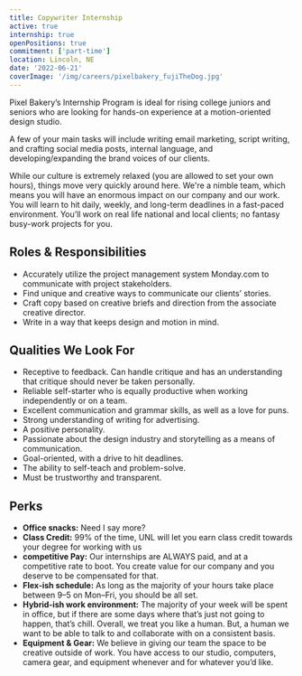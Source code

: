 ```yaml
---
title: Copywriter Internship
active: true
internship: true
openPositions: true
commitment: ['part-time']
location: Lincoln, NE
date: '2022-06-21'
coverImage: '/img/careers/pixelbakery_fujiTheDog.jpg'
---
```


Pixel Bakery’s Internship Program is ideal for rising college juniors and seniors who are looking for hands-on experience at a motion-oriented design studio.

A few of your main tasks will include writing email marketing, script writing, and crafting social media posts, internal language, and developing/expanding the brand voices of our clients.

While our culture is extremely relaxed (you are allowed to set your own hours), things move very quickly around here. We're a nimble team, which means you will have an enormous impact on our company and our work. You will learn to hit daily, weekly, and long-term deadlines in a fast-paced environment. You’ll work on real life national and local clients; no fantasy busy-work projects for you.

## Roles & Responsibilities

- Accurately utilize the project management system Monday.com to communicate with project stakeholders.
- Find unique and creative ways to communicate our clients’ stories.
- Craft copy based on creative briefs and direction from the associate creative director.
- Write in a way that keeps design and motion in mind.

## Qualities We Look For

- Receptive to feedback. Can handle critique and has an understanding that critique should never be taken personally.
- Reliable self-starter who is equally productive when working independently or on a team.
- Excellent communication and grammar skills, as well as a love for puns.
- Strong understanding of writing for advertising.
- A positive personality.
- Passionate about the design industry and storytelling as a means of communication.
- Goal-oriented, with a drive to hit deadlines.
- The ability to self-teach and problem-solve.
- Must be trustworthy and transparent.

## Perks

- **Office snacks:** Need I say more?
- **Class Credit:** 99% of the time, UNL will let you earn class credit towards your degree for working with us
- **competitive Pay:** Our internships are ALWAYS paid, and at a competitive rate to boot. You create value for our company and you deserve to be compensated for that.
- **Flex-ish schedule:** As long as the majority of your hours take place between 9–5 on Mon–Fri, you should be all set.
- **Hybrid-ish work environment:** The majority of your week will be spent in office, but if there are some days where that’s just not going to happen, that’s chill.
  Overall, we treat you like a human. But, a human we want to be able to talk to and collaborate with on a consistent basis.
- **Equipment & Gear:** We believe in giving our team the space to be creative outside of work. You have access to our studio, computers, camera gear, and equipment whenever and for whatever you’d like.
